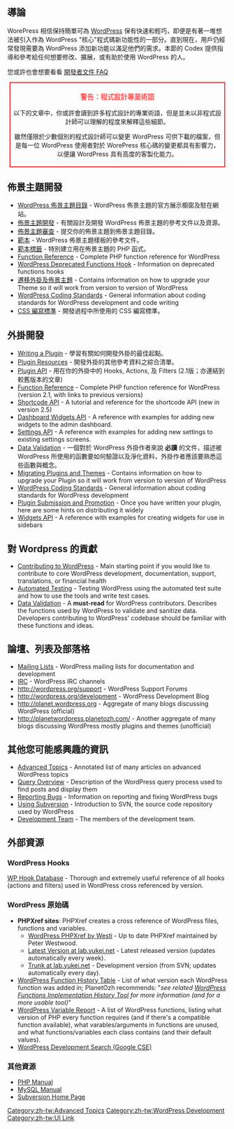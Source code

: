 {{Languages|
{{en|Developer Documentation}}
{{es|Developer Documentation}}
{{it|Documentazione per sviluppatori}}
{{ko|Developer Documentation}}
{{ru|Документация для разработчика}}
{{zh-cn|开发者文档}}
{{zh-tw|開發文件}}
}}

== 導論 ==
WorePress 相信保持簡單可為 [[WordPress]] 保有快速和輕巧，即便是有著一堆想法被引入作為 WordPress "核心"程式碼新功能性的一部分。直到現在，用戶仍經常發現需要為 WordPress 添加新功能以滿足他們的需求。本節的 Codex 提供指導和參考給任何想要修改、擴展，或有助於使用 WordPress 的人。

您或許也會想要看看 [http://codex.wordpress.org/FAQ_Developer_Documentation 開發者文件 FAQ]

<div style="clear: both;"></div>

<div style="margin:5px; padding:5px; border:2px solid #F22; text-align:center;"><div style="color:#F55; font-size:110%; font-weight:bold;">警告：程式設計專業術語</div>

以下的文章中，你或許會讀到許多程式設計的專業術語，但是並未以非程式設計師可以理解的程度來解釋這些細節。

雖然僅限於少數個別的程式設計師可以變更 WordPress 可供下載的檔案，但是每一位 WordPress 使用者對於 WorePress 核心碼的變更都具有影響力，以便讓 WordPress 具有高度的客製化能力。
</div>

== 佈景主題開發 ==

* [http://www.wordpress.org/extend/themes WordPress 佈景主題目錄] - WordPress 佈景主題的官方展示櫥窗及駐在網站。
* [http://codex.wordpress.org/zh-tw:%E4%B8%BB%E9%A1%8C%E9%96%8B%E7%99%BC 佈景主題開發] - 有關設計及開發 WordPress 佈景主題的參考文件以及資源。
* [[佈景主題審查]] - 提交你的佈景主題到佈景主題目錄。
* [http://codex.wordpress.org/Templates 範本] - WordPress 佈景主題樣板的參考文件。
* [http://codex.wordpress.org/zh-tw:%E7%AF%84%E6%9C%AC%E6%A8%99%E7%B1%A4 範本標籤] - 特別建立用在佈景主題的 PHP 函式。
* [[Function Reference]] - Complete PHP function reference for WordPress
* [[WordPress Deprecated Functions Hook]] - Information on deprecated functions hooks
* [http://codex.wordpress.org/zh-tw:%E9%81%B7%E7%A7%BB%E5%A4%96%E6%8E%9B%E8%88%87%E4%BD%88%E6%99%AF%E4%B8%BB%E9%A1%8C 遷移外掛及佈景主題] - Contains information on how to upgrade your Theme so it will work from version to version of WordPress
* [[WordPress Coding Standards]] - General information about coding standards for WordPress development and code writing
* [http://codex.wordpress.org/CSS_Coding_Standards CSS 編寫標準] - 開發過程中所使用的 CSS 編寫標準。

== 外掛開發 ==

* [[Writing a Plugin]] - 學習有關如何開發外掛的最佳起點。
* [[Plugin Resources]] - 開發外掛的其他參考資料之綜合清單。
* [[Plugin API]] - 用在你的外掛中的 Hooks, Actions, 及 Filters (2.1版；亦連結到較舊版本的文章)
* [[Function Reference]] - Complete PHP function reference for WordPress (version 2.1, with links to previous versions)
* [[Shortcode API]] - A tutorial and reference for the shortcode API (new in version 2.5)
* [[Dashboard Widgets API]] - A reference with examples for adding new widgets to the admin dashboard.
* [[Settings API]] - A reference with examples for adding new settings to existing settings screens.
* [[Data Validation]] - 一個對於 WordPress 外掛作者來說 '''必讀''' 的文件，描述被 WordPress 所使用的函數要如何驗證以及淨化資料，外掛作者應該要熟悉這些函數與概念。
* [[Migrating Plugins and Themes]] - Contains information on how to upgrade your Plugin so it will work from version to version of WordPress
* [[WordPress Coding Standards]] - General information about coding standards for WordPress development
* [[Plugin Submission and Promotion]] - Once you have written your plugin, here are some hints on distributing it widely
* [[Widgets API]] - A reference with examples for creating widgets for use in sidebars

== 對 Wordpress 的貢獻 ==

* [[Contributing to WordPress]] - Main starting point if you would like to contribute to core WordPress development, documentation, support, translations, or financial health
* [[Automated Testing]] - Testing WordPress using the automated test suite and how to use the tools and write test cases.
* [[Data Validation]] - A '''must-read''' for WordPress contributors.  Describes the functions used by WordPress to validate and sanitize data.  Developers contributing to WordPress' codebase should be familiar with these functions and ideas.

== 論壇、列表及部落格 ==

* [[Mailing Lists]] - WordPress mailing lists for documentation and development
* [[IRC]] - WordPress IRC channels
* http://wordpress.org/support - WordPress Support Forums
* http://wordpress.org/development - WordPress Development Blog
* http://planet.wordpress.org - Aggregate of many blogs discussing WordPress (official)
* http://planetwordpress.planetozh.com/ - Another aggregate of many blogs discussing WordPress mostly plugins and themes (unofficial)


== 其他您可能感興趣的資訊 ==

* [[Advanced Topics]] - Annotated list of many articles on advanced WordPress topics
* [[Query Overview]] - Description of the WordPress query process used to find posts and display them
* [[Reporting Bugs]] - Information on reporting and fixing WordPress bugs
* [[Using Subversion]] - Introduction to SVN, the source code repository used by WordPress
* [[Development Team]] - The members of the development team.

== 外部資源 ==

=== WordPress Hooks ===
[http://adambrown.info/p/wp_hooks WP Hook Database] - Thorough and extremely useful reference of all hooks (actions and filters) used in WordPress cross referenced by version.

=== WordPress 原始碼 ===
* '''PHPXref sites''': PHPXref creates a cross reference of WordPress files, functions and variables.
** [http://phpxref.ftwr.co.uk/wordpress/nav.html?_functions/index.html WordPress PHPXref by Westi] - Up to date PHPXref maintained by Peter Westwood.
** [http://lab.yukei.net/wp-code Latest Version at lab.yukei.net] - Latest released version (updates automatically every week).
** [http://lab.yukei.net/wp-trunk Trunk at lab.yukei.net] - Development version (from SVN; updates automatically every day).
* [http://planetozh.com/projects/wordpress-functions-history/table_light.html WordPress Function History Table] - List of what version each WordPress function was added in; PlanetOzh recommends: "''see related [http://planetozh.com/blog/my-projects/wordpress-functions-implementation-history-tool/ WordPress Functions Implementation History Tool] for more information (and for a more usable tool)''"
* [http://dd32.id.au/wp-2.4-variable-report.html WordPress Variable Report] - A list of WordPress functions, listing what version of PHP every function requires (and if there's a compatible function available), what varables/arguments in functions are unused, and what functions/variables each class contains (and their default values).
* [http://www.google.com/coop/cse?cx=003089488824223329442%3Avwjqws2iu5u   WordPress Development Search (Google CSE)]

===其他資源===
* [http://www.php.net/manual/en PHP Manual]
* [http://dev.mysql.com/doc/mysql/en/index.html MySQL Manual]
* [http://subversion.tigris.org/ Subversion Home Page]

{{toclist}}
[[Category:zh-tw:Advanced Topics]]
[[Category:zh-tw:WordPress Development]]
[[Category:zh-tw:UI Link]]